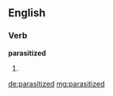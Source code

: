 ==English==

===Verb===
'''parasitized'''

# {{past of|[[parasitize]]}}

[[de:parasitized]]
[[mg:parasitized]]